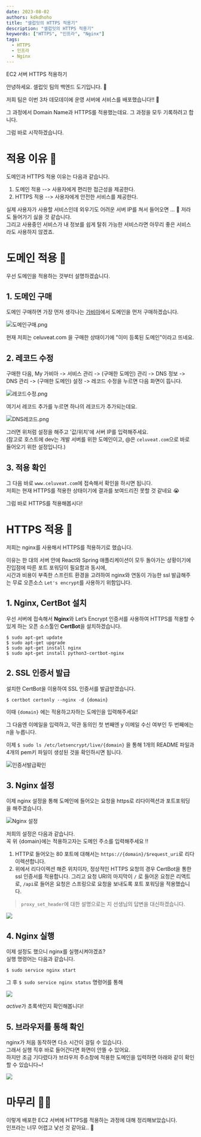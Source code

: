 ```yaml
---
date: 2023-08-02
authors: kdkdhoho
title: "셀럽잇의 HTTPS 적용기"
description: "셀럽잇의 HTTPS 적용기"
keywords: ["HTTPS", "인프라", "Nginx"]
tags:
  - HTTPS
  - 인프라
  - Nginx
---
```


EC2 서버 HTTPS 적용하기

<!--truncate-->

안녕하세요. 셀럽잇 팀의 백엔드 도기입니다. 🐶

저희 팀은 이번 3차 데모데이에 운영 서버에 서비스를 배포했습니다!! 🎉

그 과정에서 Domain Name과 HTTPS를 적용했는데요. 그 과정을 모두 기록하려고 합니다.

그럼 바로 시작하겠습니다.

# 적용 이유 🧐

도메인과 HTTPS 적용 이유는 다음과 같습니다.

1. 도메인 적용 --> 사용자에게 편리한 접근성을 제공한다. 
2. HTTPS 적용 --> 사용자에게 안전한 서비스를 제공한다.

실제 사용자가 사용할 서비스인데 외우기도 어려운 서버 IP를 쳐서 들어오면 ... 🫨 저라도 들어가기 싫을 것 같습니다.<br/>
그리고 사용중인 서비스가 내 정보를 쉽게 탈취 가능한 서비스라면 아무리 좋은 서비스라도 사용하지 않겠죠.

# 도메인 적용 🎯

우선 도메인을 적용하는 것부터 설명하겠습니다.

## 1. 도메인 구매

도메인 구매하면 가장 먼저 생각나는 [가비아](https://www.gabia.com/?utm_source=google&utm_medium=cpc&utm_term=%25EA%25B0%2580%25EB%25B9%2584%25EC%2595%2584&utm_campaign=%25EA%25B0%2580%25EB%25B9%2584%25EC%2595%2584)에서 도메인을 먼저 구매하겠습니다.<br/>

![도메인구매.png](도메인구매.png)

현재 저희는 celuveat.com 을 구매한 상태이기에 "이미 등록된 도메인"이라고 뜨네요.

## 2. 레코드 수정

구매한 다음, My 가비아 -> 서비스 관리 -> (구매한 도메인) 관리 -> DNS 정보 -> DNS 관리 -> (구매한 도메인) 설정 -> 레코드 수정을 누르면 다음 화면이 뜹니다.

![레코드수정.png](레코드수정.png)

여기서 레코드 추가를 누르면 하나의 레코드가 추가되는데요.<br/>

![DNS레코드.png](DNS레코드.png)

그러면 위처럼 설정을 해주고 '값/위치'에 서버 IP를 입력해주세요.<br/>
(참고로 호스트에 dev는 개발 서버를 위한 도메인이고, @은 `celuveat.com`으로 바로 들어오기 위한 설정입니다.)

## 3. 적용 확인
그 다음 바로 `www.celuveat.com`에 접속해서 확인을 하시면 됩니다.<br/>
저희는 현재 HTTPS를 적용한 상태이기에 결과를 보여드리진 못할 것 같네요 😭

그럼 바로 HTTPS를 적용해봅시다!

# HTTPS 적용 🎯

저희는 nginx를 사용해서 HTTPS를 적용하기로 했습니다.

이유는 한 대의 서버 안에 React와 Spring 애플리케이션이 모두 돌아가는 상황이기에 진입점에 따른 포트 포워딩이 필요함과 동시에, <br/>
시간과 비용이 부족한 스프린트 환경을 고려하여 nginx와 연동이 가능한 ssl 발급해주는 무료 오픈소스 `Let's encrypt`를 사용하기 위함입니다. 

## 1. Nginx, CertBot 설치

우선 서버에 접속해서 **Nginx**와 Let’s Encrypt 인증서를 사용하여 HTTPS를 적용할 수 있게 하는 오픈 소스툴인 **CertBot**을 설치하겠습니다.

```
$ sudo apt-get update
$ sudo apt-get upgrade
$ sudo apt-get install nginx
$ sudo apt-get install python3-certbot-nginx
```

## 2. SSL 인증서 발급

설치한 CertBot을 이용하여 SSL 인증서를 발급받겠습니다.

`$ certbot certonly --nginx -d {domain}`

이때 `{domain}` 에는 적용하고자하는 도메인을 입력해주세요!

그 다음엔 이메일을 입력하고, 약관 동의인 첫 번째엔 y 이메일 수신 여부인 두 번째에는 n을 누릅니다.

이제 `$ sudo ls /etc/letsencrypt/live/{domain}` 을 통해 1개의 README 파일과 4개의 pem키 파일이 생성된 것을 확인하시면 됩니다.

![인증서발급확인](인증서발급확인.png)

## 3. Nginx 설정

이제 nginx 설정을 통해 도메인에 들어오는 요청을 https로 리다이렉션과 포트포워딩을 해주겠습니다.

![Nginx 설정](nginx설정.png)

저희의 설정은 다음과 같습니다.<br/>
꼭 위 {domain}에는 적용하고자는 도메인 주소를 입력해주세요 !!

1. HTTP로 들어오는 80 포트에 대해서는 `https://{domain}/$request_uri`로 리다이렉션합니다.
2. 위에서 리다이렉션 해준 위치이자, 정상적인 HTTPS 요청의 경우 CertBot을 통한 ssl 인증서를 적용합니다.
그리고 요청 URI의 마지막이 `/` 로 들어온 요청은 리액트로, `/api`로 들어온 요청은 스프링으로 요청을 보내도록 포트 포워딩을 적용했습니다.

>`proxy_set_header`에 대한 설명으로는 지 선생님의 답변을 대신하겠습니다.

![](proxy설명.png)

## 4. Nginx 실행

이제 설정도 했으니 nginx를 실행시켜야겠죠?<br/>
실행 명령어는 다음과 같습니다.

`$ sudo service nginx start`

그 후 `$ sudo service nginx status` 명령어를 통해 

![](nginx상태확인.png)

*active*가 초록색인지 확인해봅니다!

## 5. 브라우저를 통해 확인

nginx가 처음 동작하면 다소 시간이 걸릴 수 있습니다.<br/>
그래서 실행 직후 바로 들어간다면 화면이 안뜰 수 있어요.<br/>
하지만 조금 기다렸다가 브라우저 주소창에 적용한 도메인을 입력하면 아래와 같이 확인할 수 있습니다~!

![](브라우저확인결과.png)

# 마무리 🙇‍♂️

이렇게 배포한 EC2 서버에 HTTPS를 적용하는 과정에 대해 정리해보았습니다.<br/>
인프라는 너무 어렵고 낯선 것 같아요.. 🥲
